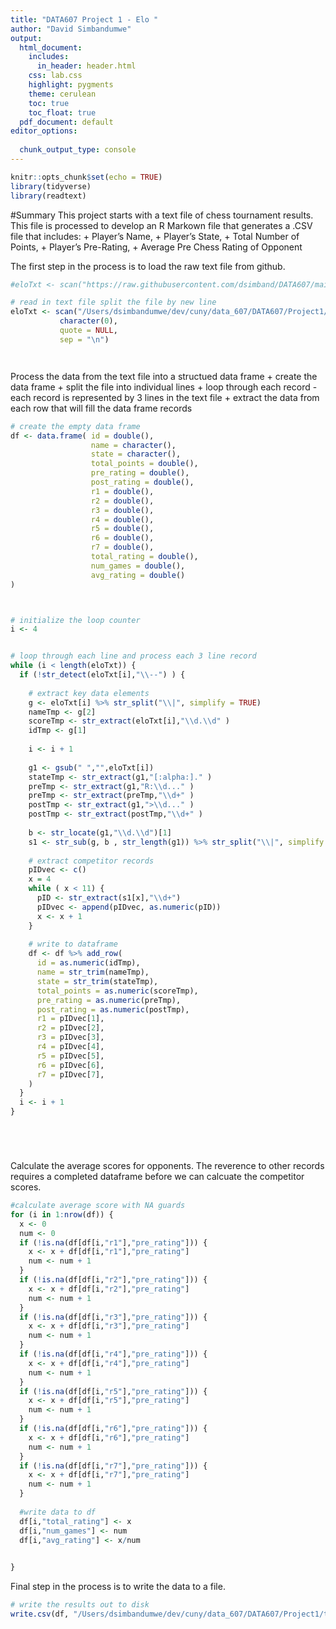 ```yaml
---
title: "DATA607 Project 1 - Elo "
author: "David Simbandumwe"
output:
  html_document:
    includes:
      in_header: header.html
    css: lab.css
    highlight: pygments
    theme: cerulean
    toc: true
    toc_float: true
  pdf_document: default
editor_options: 
  
  chunk_output_type: console
---
```


```r
knitr::opts_chunk$set(echo = TRUE)
library(tidyverse)
library(readtext)
```


#Summary
This project starts with a text file of chess tournament results. This file is processed to develop an R Markown file that generates a .CSV file that includes:
+ Player’s Name, 
+ Player’s State, 
+ Total Number of Points, 
+ Player’s Pre-Rating, 
+ Average Pre Chess Rating of Opponent


The first step in the process is to load the raw text file from github.

```r

#eloTxt <- scan("https://raw.githubusercontent.com/dsimband/DATA607/main/Project1/tournamentinfo.txt", 

# read in text file split the file by new line
eloTxt <- scan("/Users/dsimbandumwe/dev/cuny/data_607/DATA607/Project1/tournamentinfo.txt",
           character(0), 
           quote = NULL,
           sep = "\n")




```








Process the data from the text file into a structued data frame
+ create the data frame
+ split the file into individual lines
+ loop through each record - each record is represented by 3 lines in the text file
+ extract the data from each row that will fill the data frame records


```r

# create the empty data frame
df <- data.frame( id = double(),
                  name = character(),
                  state = character(),
                  total_points = double(),
                  pre_rating = double(),
                  post_rating = double(),
                  r1 = double(),
                  r2 = double(),
                  r3 = double(),
                  r4 = double(),
                  r5 = double(),
                  r6 = double(),
                  r7 = double(),
                  total_rating = double(),
                  num_games = double(),
                  avg_rating = double()
)



# initialize the loop counter
i <- 4


# loop through each line and process each 3 line record
while (i < length(eloTxt)) {
  if (!str_detect(eloTxt[i],"\\--") ) {
    
    # extract key data elements
    g <- eloTxt[i] %>% str_split("\\|", simplify = TRUE)
    nameTmp <- g[2]
    scoreTmp <- str_extract(eloTxt[i],"\\d.\\d" )
    idTmp <- g[1]
    
    i <- i + 1
    
    g1 <- gsub(" ","",eloTxt[i])
    stateTmp <- str_extract(g1,"[:alpha:]." )
    preTmp <- str_extract(g1,"R:\\d..." )
    preTmp <- str_extract(preTmp,"\\d+" )
    postTmp <- str_extract(g1,">\\d..." )
    postTmp <- str_extract(postTmp,"\\d+" )    
    
    b <- str_locate(g1,"\\d.\\d")[1]
    s1 <- str_sub(g, b , str_length(g1)) %>% str_split("\\|", simplify = TRUE) 
    
    # extract competitor records
    pIDvec <- c()
    x = 4
    while ( x < 11) {
      pID <- str_extract(s1[x],"\\d+")
      pIDvec <- append(pIDvec, as.numeric(pID))
      x <- x + 1
    }
    
    # write to dataframe
    df <- df %>% add_row(
      id = as.numeric(idTmp),
      name = str_trim(nameTmp),
      state = str_trim(stateTmp),
      total_points = as.numeric(scoreTmp),
      pre_rating = as.numeric(preTmp),
      post_rating = as.numeric(postTmp),
      r1 = pIDvec[1],
      r2 = pIDvec[2],
      r3 = pIDvec[3],
      r4 = pIDvec[4],
      r5 = pIDvec[5],
      r6 = pIDvec[6],
      r7 = pIDvec[7],
    )
  }
  i <- i + 1
}






```







Calculate the average scores for opponents. The reverence to other records requires a completed dataframe before we can calcuate the competitor scores. 

```r

#calculate average score with NA guards
for (i in 1:nrow(df)) {
  x <- 0
  num <- 0
  if (!is.na(df[df[i,"r1"],"pre_rating"])) { 
    x <- x + df[df[i,"r1"],"pre_rating"] 
    num <- num + 1
  }
  if (!is.na(df[df[i,"r2"],"pre_rating"])) { 
    x <- x + df[df[i,"r2"],"pre_rating"] 
    num <- num + 1
  }
  if (!is.na(df[df[i,"r3"],"pre_rating"])) { 
    x <- x + df[df[i,"r3"],"pre_rating"] 
    num <- num + 1
  }
  if (!is.na(df[df[i,"r4"],"pre_rating"])) {
    x <- x + df[df[i,"r4"],"pre_rating"] 
    num <- num + 1
  }
  if (!is.na(df[df[i,"r5"],"pre_rating"])) { 
    x <- x + df[df[i,"r5"],"pre_rating"] 
    num <- num + 1
  }
  if (!is.na(df[df[i,"r6"],"pre_rating"])) { 
    x <- x + df[df[i,"r6"],"pre_rating"] 
    num <- num + 1
  }
  if (!is.na(df[df[i,"r7"],"pre_rating"])) { 
    x <- x + df[df[i,"r7"],"pre_rating"] 
    num <- num + 1
  }
  
  #write data to df
  df[i,"total_rating"] <- x
  df[i,"num_games"] <- num
  df[i,"avg_rating"] <- x/num

  
}

```








Final step in the process is to write the data to a file. 

```r

# write the results out to disk
write.csv(df, "/Users/dsimbandumwe/dev/cuny/data_607/DATA607/Project1/tournamentinfo.csv", row.names=TRUE)

```









